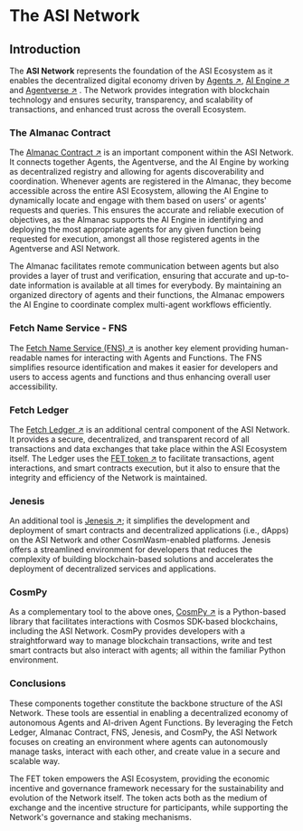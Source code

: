 # The ASI Network

## Introduction

The **ASI Network** represents the foundation of the ASI Ecosystem as it enables the decentralized digital economy driven by [Agents ↗️](/guides/agents/getting-started/whats-an-agent), [AI Engine ↗️](/concepts/ai-engine/ai-engine-intro) and [Agentverse ↗️](/concepts/agent-services/agentverse-intro) . The Network provides integration with blockchain technology and ensures security, transparency, and scalability of transactions, and enhanced trust across the overall Ecosystem.

### The Almanac Contract

The [Almanac Contract ↗️](/concepts/fetch-network/almanac) is an important component within the ASI Network. It connects together Agents, the Agentverse, and the AI Engine by working as decentralized registry and allowing for agents discoverability and coordination. Whenever agents are registered in the Almanac, they become accessible across the entire ASI Ecosystem, allowing the AI Engine to dynamically locate and engage with them based on users' or agents' requests and queries. This ensures the accurate and reliable execution of objectives, as the Almanac supports the AI Engine in identifying and deploying the most appropriate agents for any given function being requested for execution, amongst all those registered agents in the Agentverse and ASI Network.

The Almanac facilitates remote communication between agents but also provides a layer of trust and verification, ensuring that accurate and up-to-date information is available at all times for everybody. By maintaining an organized directory of agents and their functions, the Almanac empowers the AI Engine to coordinate complex multi-agent workflows efficiently.

### Fetch Name Service - FNS

The [Fetch Name Service (FNS) ↗️](/guides/agents/advanced/name-service) is another key element providing human-readable names for interacting with Agents and Functions. The FNS simplifies resource identification and makes it easier for developers and users to access agents and functions and thus enhancing overall user accessibility.

### Fetch Ledger

The [Fetch Ledger ↗️](/concepts/fetch-network/ledger/intro) is an additional central component of the ASI Network. It provides a secure, decentralized, and transparent record of all transactions and data exchanges that take place within the ASI Ecosystem itself. The Ledger uses the [FET token ↗️](/concepts/fetch-network/native-and-erc20-fet-tokens) to facilitate transactions, agent interactions, and smart contracts execution, but it also to ensure that the integrity and efficiency of the Network is maintained.

### Jenesis

An additional tool is [Jenesis ↗️](/guides/fetch-network/jenesis/getting-started); it simplifies the development and deployment of smart contracts and decentralized applications (i.e., dApps) on the ASI Network and other CosmWasm-enabled platforms. Jenesis offers a streamlined environment for developers that reduces the complexity of building blockchain-based solutions and accelerates the deployment of decentralized services and applications.

### CosmPy

As a complementary tool to the above ones, [CosmPy ↗️](/guides/fetch-network/cosmpy/install) is a Python-based library that facilitates interactions with Cosmos SDK-based blockchains, including the ASI Network. CosmPy provides developers with a straightforward way to manage blockchain transactions, write and test smart contracts but also interact with agents; all within the familiar Python environment.

### Conclusions

These components together constitute the backbone structure of the ASI Network. These tools are essential in enabling a decentralized economy of autonomous Agents and AI-driven Agent Functions. By leveraging the Fetch Ledger, Almanac Contract, FNS, Jenesis, and CosmPy, the ASI Network focuses on creating an environment where agents can autonomously manage tasks, interact with each other, and create value in a secure and scalable way.

The FET token empowers the ASI Ecosystem, providing the economic incentive and governance framework necessary for the sustainability and evolution of the Network itself. The token acts both as the medium of exchange and the incentive structure for participants, while supporting the Network's governance and staking mechanisms.